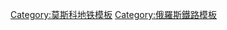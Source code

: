 {{鐵道路線
| 模板名稱 = 加里寧-太陽線
| 名稱 = {{MOSMETRO-bull|8|text=8}}
| 代表色 = #{{MOSMETRO color|8}}
| 背景顏色 = #FFFFFF
| 車站列表 = [[新科西諾站|新科西諾]] - [[新吉列耶沃站|新吉列耶沃]] - [[佩羅沃站|佩羅沃]] - [[熱情公路站 (加里寧-太陽線)|熱情公路]] - [[航空發動機站 (加里寧－太陽線)|航空發動機]] - [[伊里奇廣場站|伊里奇廣場]] - [[馬克思主義者站|馬克思主義者]] - [[特列季亞科夫站|特列季亞科夫]] - ''{{link-ru|沃爾洪卡站|Волхонка (станция метро)|沃爾洪卡}}'' - ''{{link-ru|普柳希哈站|Плющиха (станция метро)|普柳希哈}}'' - ''{{link-ru|多羅戈米洛沃站|Дорогомиловская (станция метро)|多羅戈米洛沃}}'' - ''[[商業中心站 (加里寧-太陽線)|商業中心]]'' - [[勝利公園站 (莫斯科地鐵)|勝利公園]] - [[明斯克站 (莫斯科地鐵)|明斯克]] - [[洛蒙諾索夫大道站|洛蒙諾索夫大道]] - [[拉緬基站|拉緬基]] - [[米丘林大道站|米丘林大道]] - [[湖區站 (莫斯科地鐵)|湖區]] - [[戈沃羅沃站|戈沃羅沃]] - [[太陽站 (莫斯科地鐵)|太陽]] - [[博羅夫斯克公路站|博羅夫斯克公路]] - [[新佩列傑爾金諾站|新佩列傑爾金諾]] - [[拉斯卡佐夫卡站|拉斯卡佐夫卡]]
|註釋=
}}<noinclude>
[[Category:莫斯科地铁模板]]
[[Category:俄羅斯鐵路模板]]
</noinclude>